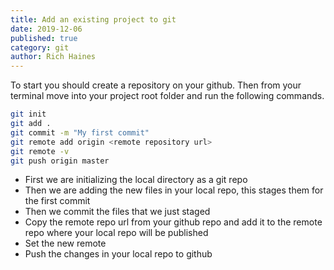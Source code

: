 ```yaml
---
title: Add an existing project to git
date: 2019-12-06
published: true
category: git
author: Rich Haines
---
```


<Text>To start you should create a repository on your github. Then from your terminal move into your project root folder and run the following commands.</Text>

```bash
git init
git add .
git commit -m "My first commit"
git remote add origin <remote repository url>
git remote -v
git push origin master
```
- <ListItem>First we are initializing the local directory as a git repo</ListItem>
- <ListItem>Then we are adding the new files in your local repo, this stages them for the first commit</ListItem>
- <ListItem>Then we commit the files that we just staged</ListItem>
- <ListItem>Copy the remote repo url from your github repo and add it to the remote repo where your local repo will be published</ListItem>
- <ListItem>Set the new remote</ListItem>
- <ListItem>Push the changes in your local repo to github</ListItem>